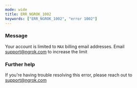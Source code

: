 ```yaml
---
mode: wide
title: ERR_NGROK_1002
keywords: ["ERR_NGROK_1002", "error 1002"]
---
```


### Message

Your account is limited to `MAX` billing email addresses. Email support@ngrok.com to increase the limit

### Further help

If you're having trouble resolving this error, please reach out to [support@ngrok.com](mailto:support@ngrok.com?subject=Help%20with%20ERR_NGROK_1002)
